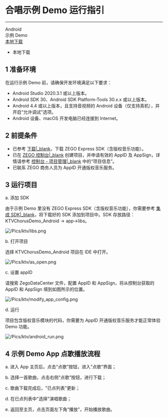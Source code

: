 # 合唱示例 Demo 运行指引

- - -
<div class="download-area">
  <div class="sdk-download-item-wrapper">
    <div class="sdk-fun">Android</div>
    <div class="download-title">示例 Demo</div>
    <div class="download-selector">
      <div class="download-select-wrapper" style="padding-right: 0;">
        <a class="download-target-btn" href="javascript:void(0);">本地下载</a>
        <ul class="download-dropdown-list">
          <li data-href="https://storage.zego.im/downloads/KTV_demo/KTVChorusDemo_Android.zip"
            class="dropdown-option">
            本地下载
          </li>
        </ul>
      </div>
    </div>
  </div>
</div>

<!-- Zego-Split-Line Do Not Remove Me -->

## 1 准备环境

在运行示例 Demo 前，请确保开发环境满足以下要求：

- Android Studio 2020.3.1 或以上版本。
- Android SDK 30、Android SDK Platform-Tools 30.x.x 或以上版本。
- Android 4.4 或以上版本，且支持音视频的 Android 设备（仅支持真机），并开启“允许调试”选项。
- Android 设备、macOS 开发电脑已经连接到 Internet。

## 2 前提条件

- 已参考 [下载\|_blank](!online_ktv_download)，下载 ZEGO Express SDK（含版权音乐功能）。
- 已在 [ZEGO 控制台\|_blank](https://console.zego.im) 创建项目，并申请有效的 AppID 及 AppSign，详情请参考 [控制台 - 项目管理\|_blank](#12107) 中的“项目信息”。
- 已联系 ZEGO 商务人员为 AppID 开通版权音乐服务。

## 3 运行项目

a. 添加 SDK

   由于示例 Demo 里没有 ZEGO Express SDK（含版权音乐功能），你需要参考 [集成 SDK\|_blank](!ExpressVideoSDK-Integration/SDK_Integration)，将下载好的 SDK 添加到项目中。SDK 存放路径：KTVChorusDemo_Android -> app->libs。

![/Pics/ktv/libs.png](http://doc.oa.zego.im/Pics/ktv/libs.png)

b.  打开项目

选择 KTVChorusDemo_Android 项目在 IDE 中打开。

![/Pics/ktv/as_open.png](http://doc.oa.zego.im/Pics/ktv/as_open.png)

c. 设置 appID

请搜索 ZegoDataCenter 文件，配置 AppID 和 AppSign，将从控制台获取的 AppID 和 AppSign 填到如图所示的位置。

![/Pics/ktv/modify_app_config.png](http://doc.oa.zego.im/Pics/ktv/modify_app_config.png)

d. 运行

<Note title="Note">
项目包含版权音乐模块的代码，你需要为 AppID 开通版权音乐服务才能正常体验 Demo 功能。
</Note>

![/Pics/ktv/android_run.png](http://doc.oa.zego.im/Pics/ktv/android_run.png)

## 4 示例 Demo App 点歌播放流程

a. 进入 App 主页后，点击“点歌”按钮，进入“点歌”界面；

b. 选择一首歌曲，点击右侧“点歌”按钮，进行下载；

c. 歌曲下载完成后，"已点列表"更新；

d. 在已点列表中"选择"演唱歌曲；

e. 返回至主页，点击页面左下角“播放”，开始播放歌曲。
